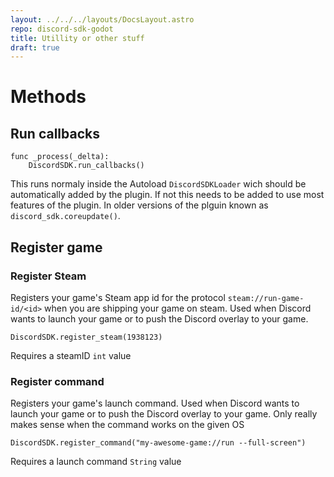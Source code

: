 ```yaml
---
layout: ../../../layouts/DocsLayout.astro
repo: discord-sdk-godot
title: Utillity or other stuff
draft: true
---
```

# Methods 
## Run callbacks
```gdscript
func _process(_delta):
    DiscordSDK.run_callbacks()
```
This runs normaly inside the Autoload `DiscordSDKLoader` wich should be automatically added by the plugin. If not this needs to be added to use most features of the plugin. In older versions of the plguin known as `discord_sdk.coreupdate()`.
## Register game
### Register Steam
Registers your game's Steam app id for the protocol `steam://run-game-id/<id>` when you are shipping your game on steam. Used when Discord wants to launch your game or to push the Discord overlay to your game.
```gdscript
DiscordSDK.register_steam(1938123)
```
Requires a steamID `int` value
### Register command
Registers your game's launch command. Used when Discord wants to launch your game or to push the Discord overlay to your game. Only really makes sense when the command works on the given OS
```gdscript
DiscordSDK.register_command("my-awesome-game://run --full-screen")
```
Requires a launch command `String` value